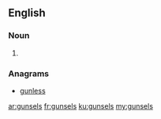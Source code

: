 ==English==

===Noun===
{{head|en|plural}}

# {{plural of|gunsel|lang=en|nocat=1}}

===Anagrams===
* [[gunless#English|gunless]]

[[ar:gunsels]]
[[fr:gunsels]]
[[ku:gunsels]]
[[my:gunsels]]